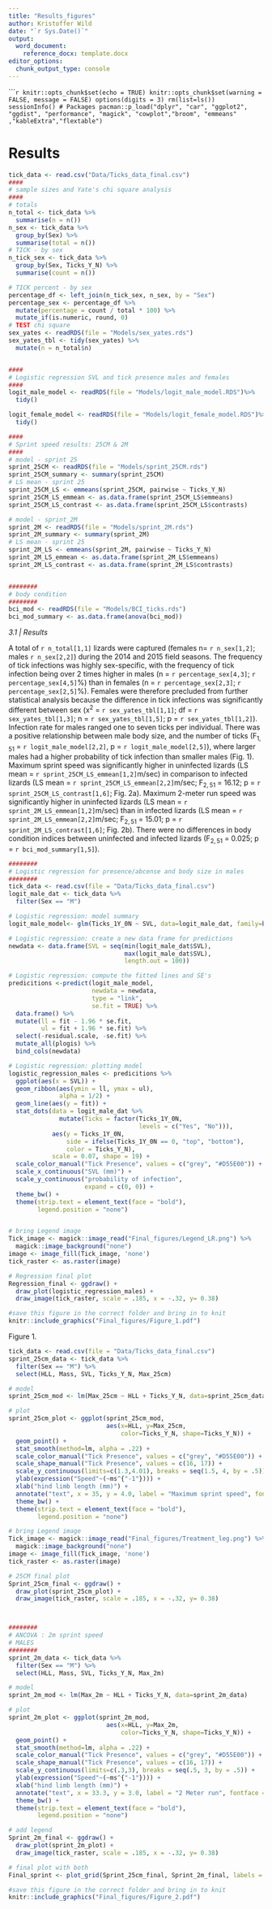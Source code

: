 ```yaml
---
title: "Results_figures"
author: Kristoffer Wild
date: "`r Sys.Date()`"
output: 
  word_document:
    reference_docx: template.docx
editor_options: 
  chunk_output_type: console
---
```


``````r
knitr::opts_chunk$set(echo = TRUE)
knitr::opts_chunk$set(warning = FALSE, message = FALSE)
options(digits = 3)
rm(list=ls())
sessionInfo()
# Packages
pacman::p_load("dplyr", "car", "ggplot2", "ggdist", "performance", "magick", "cowplot","broom", "emmeans" ,"kableExtra","flextable")
```

# Results
```r
tick_data <- read.csv("Data/Ticks_data_final.csv")
####
# sample sizes and Yate's chi square analysis
####
# totals
n_total <- tick_data %>% 
  summarise(n = n())
n_sex <- tick_data %>%
  group_by(Sex) %>% 
  summarise(total = n())
# TICK - by sex
n_tick_sex <- tick_data %>% 
  group_by(Sex, Ticks_Y_N) %>% 
  summarise(count = n())

# TICK percent - by sex
percentage_df <- left_join(n_tick_sex, n_sex, by = "Sex")
percentage_sex <- percentage_df %>%
  mutate(percentage = count / total * 100) %>% 
  mutate_if(is.numeric, round, 0)
# TEST chi square
sex_yates <- readRDS(file = "Models/sex_yates.rds") 
sex_yates_tbl <- tidy(sex_yates) %>%
  mutate(n = n_total$n) 


####
# Logistic regression SVL and tick presence males and females 
####
logit_male_model <- readRDS(file = "Models/logit_male_model.RDS")%>% 
  tidy() 

logit_female_model <- readRDS(file = "Models/logit_female_model.RDS")%>% 
  tidy() 

####
# Sprint speed results: 25CM & 2M
####
# model - sprint 25
sprint_25CM <- readRDS(file = "Models/sprint_25CM.rds")
sprint_25CM_summary <- summary(sprint_25CM)
# LS mean - sprint 25
sprint_25CM_LS <- emmeans(sprint_25CM, pairwise ~ Ticks_Y_N) 
sprint_25CM_LS_emmean <- as.data.frame(sprint_25CM_LS$emmeans)
sprint_25CM_LS_contrast <- as.data.frame(sprint_25CM_LS$contrasts)

# model - sprint_2M
sprint_2M <- readRDS(file = "Models/sprint_2M.rds")
sprint_2M_summary <- summary(sprint_2M)
# LS mean - sprint 25
sprint_2M_LS <- emmeans(sprint_2M, pairwise ~ Ticks_Y_N) 
sprint_2M_LS_emmean <- as.data.frame(sprint_2M_LS$emmeans)
sprint_2M_LS_contrast <- as.data.frame(sprint_2M_LS$contrasts)


########
# body condition
########
bci_mod <- readRDS(file = "Models/BCI_ticks.rds")
bci_mod_summary <- as.data.frame(anova(bci_mod))

```
*3.1 | Results*
<p>A total of `r n_total[1,1]` lizards were captured (females n= `r n_sex[1,2]`; males `r n_sex[2,2]`) during the 2014 and 2015 field seasons. The frequency of tick infections was highly sex-specific, with the frequency of tick infection being over 2 times higher in males (n = `r percentage_sex[4,3]`; `r percentage_sex[4,5]`%) than in females (n = `r percentage_sex[2,3]`; `r percentage_sex[2,5]`%). Females were therefore precluded from further statistical analysis because the difference in tick infections was significantly different between sex (x$^2$ = `r sex_yates_tbl[1,1]`; df = `r sex_yates_tbl[1,3]`; n = `r sex_yates_tbl[1,5]`; p = `r sex_yates_tbl[1,2]`). Infection rate for males ranged one to seven ticks per individual. There was a positive relationship between male body size, and the number of ticks (F$_{1,51}$ = `r logit_male_model[2,2]`, p = `r logit_male_model[2,5]`), where larger males had a higher probability of tick infection than smaller males (Fig. 1). Maximum sprint speed was significantly higher in uninfected lizards (LS mean = `r sprint_25CM_LS_emmean[1,2]`m/sec) in comparison to infected lizards (LS mean = `r sprint_25CM_LS_emmean[2,2]`m/sec; F$_{2,51}$ = 16.12; p = `r sprint_25CM_LS_contrast[1,6]`; Fig. 2a). Maximum 2-meter run speed was significantly higher in uninfected lizards (LS mean = `r sprint_2M_LS_emmean[1,2]`m/sec) than in infected lizards (LS mean = `r sprint_2M_LS_emmean[2,2]`m/sec; F$_{2,51}$ = 15.01; p = `r sprint_2M_LS_contrast[1,6]`; Fig. 2b). There were no differences in body condition indices between uninfected and infected lizards (F$_{2,51}$ = 0.025; p = `r bci_mod_summary[1,5]`). <p>


\newpage
```r
########
# Logistic regression for presence/abcense and body size in males
########
tick_data <- read.csv(file = "Data/Ticks_data_final.csv")
logit_male_dat <- tick_data %>% 
  filter(Sex == "M")

# Logistic regression: model summary 
logit_male_model<- glm(Ticks_1Y_0N ~ SVL, data=logit_male_dat, family=binomial(link="logit"))

# Logistic regression: create a new data frame for predictions
newdata <- data.frame(SVL = seq(min(logit_male_dat$SVL), 
                                max(logit_male_dat$SVL), 
                                length.out = 100))

# Logistic regression: compute the fitted lines and SE's
predicitions <-predict(logit_male_model,
                       newdata = newdata,
                       type = "link",
                       se.fit = TRUE) %>% 
  data.frame() %>% 
  mutate(ll = fit - 1.96 * se.fit,
         ul = fit + 1.96 * se.fit) %>% 
  select(-residual.scale, -se.fit) %>% 
  mutate_all(plogis) %>%
  bind_cols(newdata)

# Logistic regression: plotting model
logistic_regression_males <- predicitions %>% 
  ggplot(aes(x = SVL)) +
  geom_ribbon(aes(ymin = ll, ymax = ul),
              alpha = 1/2) +
  geom_line(aes(y = fit)) +
  stat_dots(data = logit_male_dat %>% 
              mutate(Ticks = factor(Ticks_1Y_0N, 
                                    levels = c("Yes", "No"))),
            aes(y = Ticks_1Y_0N, 
                side = ifelse(Ticks_1Y_0N == 0, "top", "bottom"),
                color = Ticks_Y_N),
            scale = 0.07, shape = 19) +
  scale_color_manual("Tick Presence", values = c("grey", "#D55E00")) +
  scale_x_continuous("SVL (mm)") +
  scale_y_continuous("probability of infection",
                     expand = c(0, 0)) +
  theme_bw() +
  theme(strip.text = element_text(face = "bold"),
        legend.position = "none")


# bring Legend image
Tick_image <- magick::image_read("Final_figures/Legend_LR.png") %>% 
  magick::image_background("none")
image <- image_fill(Tick_image, 'none')
tick_raster <- as.raster(image)

# Regression final plot
Regression_final <- ggdraw() +
  draw_plot(logistic_regression_males) +
  draw_image(tick_raster, scale = .185, x = -.32, y= 0.38)

#save this figure in the correct folder and bring in to knit
knitr::include_graphics("Final_figures/Figure_1.pdf")
```
Figure 1. 

\newpage
```r
tick_data <- read.csv(file = "Data/Ticks_data_final.csv")
sprint_25cm_data <- tick_data %>% 
  filter(Sex == "M") %>% 
  select(HLL, Mass, SVL, Ticks_Y_N, Max_25cm)

# model
sprint_25cm_mod <- lm(Max_25cm ~ HLL + Ticks_Y_N, data=sprint_25cm_data)

# plot
sprint_25cm_plot <- ggplot(sprint_25cm_mod, 
                           aes(x=HLL, y=Max_25cm, 
                               color=Ticks_Y_N, shape=Ticks_Y_N)) +
  geom_point() +
  stat_smooth(method=lm, alpha = .22) +
  scale_color_manual("Tick Presence", values = c("grey", "#D55E00")) +
  scale_shape_manual("Tick Presence", values = c(16, 17)) +
  scale_y_continuous(limits=c(1.3,4.01), breaks = seq(1.5, 4, by = .5)) +
  ylab(expression("Speed"~(~ms^{"-1"}))) +
  xlab("hind limb length (mm)") + 
  annotate("text", x = 35, y = 4.0, label = "Maximum sprint speed", fontface = "bold", size = 5)+
  theme_bw() +
  theme(strip.text = element_text(face = "bold"),
        legend.position = "none")

# bring Legend image
Tick_image <- magick::image_read("Final_figures/Treatment_leg.png") %>% 
  magick::image_background("none")
image <- image_fill(Tick_image, 'none')
tick_raster <- as.raster(image)

# 25CM final plot
Sprint_25cm_final <- ggdraw() +
  draw_plot(sprint_25cm_plot) +
  draw_image(tick_raster, scale = .185, x = -.32, y= 0.38) 



########
# ANCOVA : 2m sprint speed 
# MALES
########
sprint_2m_data <- tick_data %>% 
  filter(Sex == "M") %>% 
  select(HLL, Mass, SVL, Ticks_Y_N, Max_2m)

# model
sprint_2m_mod <- lm(Max_2m ~ HLL + Ticks_Y_N, data=sprint_2m_data)

# plot
sprint_2m_plot <- ggplot(sprint_2m_mod, 
                           aes(x=HLL, y=Max_2m, 
                               color=Ticks_Y_N, shape=Ticks_Y_N)) +
  geom_point() +
  stat_smooth(method=lm, alpha = .22) +
  scale_color_manual("Tick Presence", values = c("grey", "#D55E00")) +
  scale_shape_manual("Tick Presence", values = c(16, 17)) +
  scale_y_continuous(limits=c(.3,3), breaks = seq(.5, 3, by = .5)) +
  ylab(expression("Speed"~(~ms^{"-1"}))) +
  xlab("hind limb length (mm)") + 
  annotate("text", x = 33.3, y = 3.0, label = "2 Meter run", fontface = "bold", size = 5)+
  theme_bw() +
  theme(strip.text = element_text(face = "bold"),
        legend.position = "none")

# add legend
Sprint_2m_final <- ggdraw() +
  draw_plot(sprint_2m_plot) +
  draw_image(tick_raster, scale = .185, x = -.32, y= 0.38) 

# final plot with both
Final_sprint <- plot_grid(Sprint_25cm_final, Sprint_2m_final, labels = c('A', 'B'))

#save this figure in the correct folder and bring in to knit
knitr::include_graphics("Final_figures/Figure_2.pdf")
```
